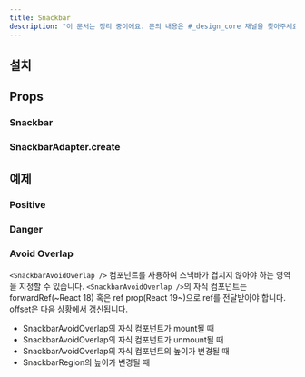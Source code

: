```yaml
---
title: Snackbar
description: "이 문서는 정리 중이에요. 문의 내용은 #_design_core 채널을 찾아주세요."
---
```


<ComponentExample name="snackbar-preview" />

## 설치

<Installation name="snackbar" />

## Props

### Snackbar

<ReactTypeTable path="./registry/ui/snackbar.tsx" name="SnackbarProps" />

### SnackbarAdapter.create

<ReactTypeTable
  path="./registry/ui/snackbar.tsx"
  name="CreateSnackbarOptions"
/>

## 예제

### Positive

<ComponentExample name="snackbar-positive" />

### Danger

<ComponentExample name="snackbar-danger" />

### Avoid Overlap

`<SnackbarAvoidOverlap />` 컴포넌트를 사용하여 스낵바가 겹치지 않아야 하는 영역을 지정할 수 있습니다.
`<SnackbarAvoidOverlap />`의 자식 컴포넌트는 forwardRef(\~React 18) 혹은 ref prop(React 19\~)으로 ref를 전달받아야 합니다.
offset은 다음 상황에서 갱신됩니다.

- SnackbarAvoidOverlap의 자식 컴포넌트가 mount될 때
- SnackbarAvoidOverlap의 자식 컴포넌트가 unmount될 때
- SnackbarAvoidOverlap의 자식 컴포넌트의 높이가 변경될 때
- SnackbarRegion의 높이가 변경될 때

<ComponentExample name="snackbar-avoid-overlap" />
